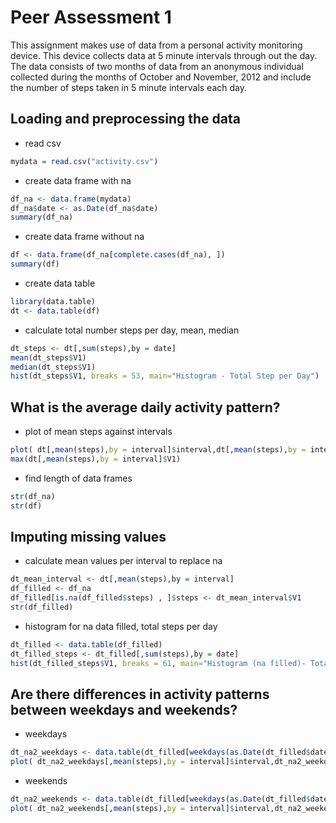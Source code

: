 Peer Assessment 1
========================

This assignment makes use of data from a personal activity monitoring device. This device collects data at 5 minute intervals through out the day. The data consists of two months of data from an anonymous individual collected during the months of October and November, 2012 and include the number of steps taken in 5 minute intervals each day.


## Loading and preprocessing the data


* read csv

```r
mydata = read.csv("activity.csv") 
```

* create data frame with na

```r
df_na <- data.frame(mydata)
df_na$date <- as.Date(df_na$date)
summary(df_na)
```

* create data frame without na

```r
df <- data.frame(df_na[complete.cases(df_na), ])
summary(df)
```

* create data table

```r
library(data.table)
dt <- data.table(df)
```


* calculate total number steps per day, mean, median

```r
dt_steps <- dt[,sum(steps),by = date]
mean(dt_steps$V1)
median(dt_steps$V1)
hist(dt_steps$V1, breaks = 53, main="Histogram - Total Step per Day")
```


## What is the average daily activity pattern?


* plot of mean steps against intervals

```r
plot( dt[,mean(steps),by = interval]$interval,dt[,mean(steps),by = interval]$V1,type = "l")
max(dt[,mean(steps),by = interval]$V1)
```


* find length of data frames

```r
str(df_na)
str(df)
```


## Imputing missing values


* calculate mean values per interval to replace na

```r
dt_mean_interval <- dt[,mean(steps),by = interval]
df_filled <- df_na
df_filled[is.na(df_filled$steps) , ]$steps <- dt_mean_interval$V1
str(df_filled)
```

* histogram for na data filled, total steps per day

```r
dt_filled <- data.table(df_filled)
dt_filled_steps <- dt_filled[,sum(steps),by = date]
hist(dt_filled_steps$V1, breaks = 61, main="Histogram (na filled)- Total Step per Day")
```


## Are there differences in activity patterns between weekdays and weekends?


* weekdays

```r
dt_na2_weekdays <- data.table(dt_filled[weekdays(as.Date(dt_filled$date)) %in%  c("Monday","Tuesday","Wednesday","Thursday","Friday")])
plot( dt_na2_weekdays[,mean(steps),by = interval]$interval,dt_na2_weekdays[,mean(steps),by = interval]$V1,type = "l")
```


* weekends

```r
dt_na2_weekends <- data.table(dt_filled[weekdays(as.Date(dt_filled$date)) %in%  c("Sunday","Saturday")])
plot( dt_na2_weekends[,mean(steps),by = interval]$interval,dt_na2_weekends[,mean(steps),by = interval]$V1,type = "l")
```
